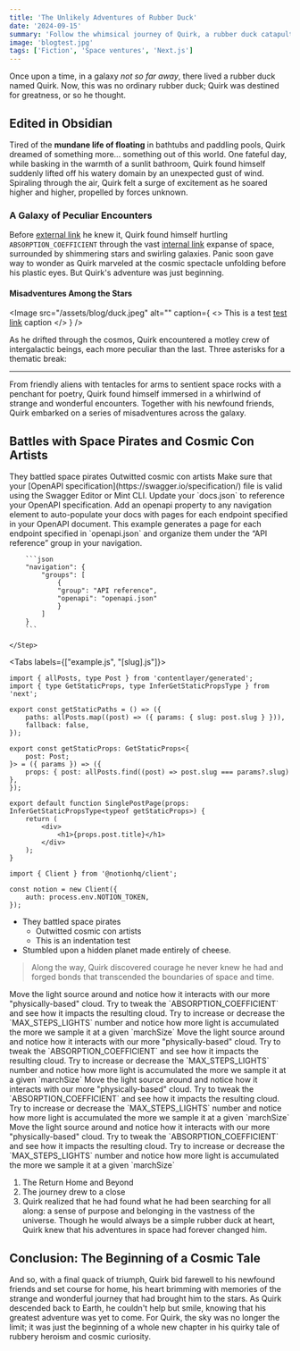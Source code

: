 ```yaml
---
title: 'The Unlikely Adventures of Rubber Duck'
date: '2024-09-15'
summary: 'Follow the whimsical journey of Quirk, a rubber duck catapulted into space, as he encounters peculiar beings, battles space pirates, and discovers newfound courage and camaraderie amidst the stars, ultimately finding a sense of purpose in the vastness of the universe.'
image: 'blogtest.jpg'
tags: ['Fiction', 'Space ventures', 'Next.js']
---
```


Once upon a time, in a galaxy _not so far away_, there lived a rubber duck named Quirk. Now, this was no ordinary rubber duck; Quirk was destined for greatness, or so he thought.

## Edited in Obsidian

Tired of the **mundane life of floating** in bathtubs and paddling pools, Quirk dreamed of something more... something out of this world. One fateful day, while basking in the warmth of a sunlit bathroom, Quirk found himself suddenly lifted off his watery domain by an unexpected gust of wind. Spiraling through the air, Quirk felt a surge of excitement as he soared higher and higher, propelled by forces unknown.

### A Galaxy of Peculiar Encounters

Before [external link](https://github.com) he knew it, Quirk found himself hurtling `ABSORPTION_COEFFICIENT` through the vast [internal link](/about) expanse of space, surrounded by shimmering stars and swirling galaxies. Panic soon gave way to wonder as Quirk marveled at the cosmic spectacle unfolding before his plastic eyes. But Quirk's adventure was just beginning.

#### Misadventures Among the Stars

<Image
	src="/assets/blog/duck.jpeg"
	alt=""
	caption={
		<>
			This is a test <a href="https://youtube.com">test link</a> caption
		</>
	}
/>

As he drifted through the cosmos, Quirk encountered a motley crew of intergalactic beings, each more peculiar than the last.
Three asterisks for a thematic break:

---

From friendly aliens with tentacles for arms to sentient space rocks with a penchant for poetry, Quirk found himself immersed in a whirlwind of strange and wonderful encounters. Together with his newfound friends, Quirk embarked on a series of misadventures across the galaxy.

## Battles with Space Pirates and Cosmic Con Artists

<Steps>
	<Step title="Space Battles">
		They battled space pirates
	</Step>
	<Step title="Cosmic Con Artists">
		Outwitted cosmic con artists
	</Step>
	<Step title="Indentation Test">
		Make sure that your [OpenAPI specification](https://swagger.io/specification/) file is valid using the Swagger Editor or Mint CLI.
	</Step>
	<Step title="Cheese Planet">
		Update your `docs.json` to reference your OpenAPI specification. Add an openapi property to any navigation element to auto-populate your docs with pages for each endpoint specified in your OpenAPI document.
		This example generates a page for each endpoint specified in `openapi.json` and organize them under the “API reference” group in your navigation.

    	```json
    	"navigation": {
    		"groups": [
    			{
    			"group": "API reference",
    			"openapi": "openapi.json"
    			}
    		]
    	}
    	```

    </Step>

</Steps>

<Tabs labels={["example.js", "[slug].js"]}>
```tsx showLineNumbers {1,5,8-10} title="example.js"
import { allPosts, type Post } from 'contentlayer/generated';
import { type GetStaticProps, type InferGetStaticPropsType } from 'next';

export const getStaticPaths = () => ({
	paths: allPosts.map((post) => ({ params: { slug: post.slug } })),
	fallback: false,
});

export const getStaticProps: GetStaticProps<{
	post: Post;
}> = ({ params }) => ({
	props: { post: allPosts.find((post) => post.slug === params?.slug) },
});

export default function SinglePostPage(props: InferGetStaticPropsType<typeof getStaticProps>) {
	return (
		<div>
			<h1>{props.post.title}</h1>
		</div>
	);
}
```

```tsx title="server.ts"
import { Client } from '@notionhq/client';

const notion = new Client({
	auth: process.env.NOTION_TOKEN,
});
```

</Tabs>

- They battled space pirates
  - Outwitted cosmic con artists
  - This is an indentation test
- Stumbled upon a hidden planet made entirely of cheese.

> Along the way, Quirk discovered courage he never knew he had and forged bonds that transcended the boundaries of space and time.

<Callout title="In the demo, try to:">
	Move the light source around and notice how it interacts with our more "physically-based" cloud.
	Try to tweak the `ABSORPTION_COEFFICIENT` and see how it impacts the resulting cloud. Try to
	increase or decrease the `MAX_STEPS_LIGHTS` number and notice how more light is accumulated the
	more we sample it at a given `marchSize`
</Callout>
<Callout variant="success" title="Once upon a time">
	Move the light source around and notice how it interacts with our more "physically-based" cloud.
	Try to tweak the `ABSORPTION_COEFFICIENT` and see how it impacts the resulting cloud. Try to
	increase or decrease the `MAX_STEPS_LIGHTS` number and notice how more light is accumulated the
	more we sample it at a given `marchSize`
</Callout>
<Callout variant="thought">
	Move the light source around and notice how it interacts with our more "physically-based" cloud.
	Try to tweak the `ABSORPTION_COEFFICIENT` and see how it impacts the resulting cloud. Try to
	increase or decrease the `MAX_STEPS_LIGHTS` number and notice how more light is accumulated the
	more we sample it at a given `marchSize`
</Callout>
<Callout variant="warning" title="Once upon a time">
	Move the light source around and notice how it interacts with our more "physically-based" cloud.
	Try to tweak the `ABSORPTION_COEFFICIENT` and see how it impacts the resulting cloud. Try to
	increase or decrease the `MAX_STEPS_LIGHTS` number and notice how more light is accumulated the
	more we sample it at a given `marchSize`
</Callout>

1. The Return Home and Beyond
2. The journey drew to a close
3. Quirk realized that he had found what he had been searching for all along: a sense of purpose and belonging in the vastness of the universe. Though he would always be a simple rubber duck at heart, Quirk knew that his adventures in space had forever changed him.

## Conclusion: The Beginning of a Cosmic Tale

And so, with a final quack of triumph, Quirk bid farewell to his newfound friends and set course for home, his heart brimming with memories of the strange and wonderful journey that had brought him to the stars. As Quirk descended back to Earth, he couldn't help but smile, knowing that his greatest adventure was yet to come. For Quirk, the sky was no longer the limit; it was just the beginning of a whole new chapter in his quirky tale of rubbery heroism and cosmic curiosity.
